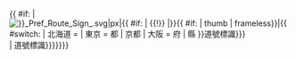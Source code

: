 <includeonly>{{ #if: {{Ja_Pref_Route_Sign/has SVG image|pref={{{pref|}}}|number={{{number|1}}}}} 
| [[File:{{Ja Pref Route Sign/get Roman Name|{{{pref|}}}}}_Pref_Route_Sign_{{padleft:{{{number}}}|4|0}}.svg|{{{width|60}}}px|{{ #if: {{{align|}}} | {{{align|}}}{{!}} |}}{{ #if: {{{thumb|}}} | thumb | frameless}}|{{{alt|{{{pref|}}}{{ #switch: {{{pref|}}} | 北海道 = | 東京 = 都 | 京都 | 大阪 = 府 | 縣 }}道{{{number|}}}號標識}}}]]
| {{Ja Pref Route Sign/Composite Image|pref={{{pref|Some}}}|number={{{number|}}}|width={{{width|60}}}|align={{{align|}}}|alt={{{alt|{{{pref|都道府}}}{{ #switch: {{{pref|}}} | 北海道 = | 東京 = 都 | 京都 | 大阪 = 府 | 縣}}道{{{number|}}}號標識}}}}}}}</includeonly><noinclude>
{{Documentation}}
</noinclude>
